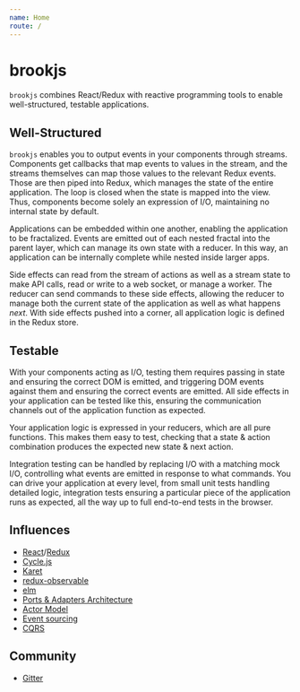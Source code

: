 ```yaml
---
name: Home
route: /
---
```


# brookjs

`brookjs` combines React/Redux with reactive programming tools to enable well-structured, testable applications.

## Well-Structured

`brookjs` enables you to output events in your components through streams. Components get callbacks that map events to values in the stream, and the streams themselves can map those values to the relevant Redux events. Those are then piped into Redux, which manages the state of the entire application. The loop is closed when the state is mapped into the view. Thus, components become solely an expression of I/O, maintaining no internal state by default.

Applications can be embedded within one another, enabling the application to be fractalized. Events are emitted out of each nested fractal into the parent layer, which can manage its own state with a reducer. In this way, an application can be internally complete while nested inside larger apps.

Side effects can read from the stream of actions as well as a stream state to make API calls, read or write to a web socket, or manage a worker. The reducer can send commands to these side effects, allowing the reducer to manage both the current state of the application as well as what happens _next_. With side effects pushed into a corner, all application logic is defined in the Redux store.

## Testable

With your components acting as I/O, testing them requires passing in state and ensuring the correct DOM is emitted, and triggering DOM events against them and ensuring the correct events are emitted. All side effects in your application can be tested like this, ensuring the communication channels out of the application function as expected.

Your application logic is expressed in your reducers, which are all pure functions. This makes them easy to test, checking that a state & action combination produces the expected new state & next action.

Integration testing can be handled by replacing I/O with a matching mock I/O, controlling what events are emitted in response to what commands. You can drive your application at every level, from small unit tests handling detailed logic, integration tests ensuring a particular piece of the application runs as expected, all the way up to full end-to-end tests in the browser.

## Influences

- [React][react]/[Redux][redux]
- [Cycle.js][cyclejs]
- [Karet][karet]
- [redux-observable][r-obs]
- [elm][elm]
- [Ports & Adapters Architecture][paa]
- [Actor Model][actor]
- [Event sourcing][event-srcing]
- [CQRS][cqrs]

## Community

- [Gitter][gitter]

[dev]: dist/brook.js
[prod]: dist/brook.min.js
[react]: https://reactjs.org/
[redux]: https://redux.js.org/
[cyclejs]: https://cycle.js.org/
[karet]: https://github.com/calmm-js/karet/
[r-obs]: https://redux-observable.js.org/
[elm]: http://elm-lang.org/
[paa]: http://alistair.cockburn.us/Hexagonal+architecture
[actor]: http://berb.github.io/diploma-thesis/original/054_actors.html
[event-srcing]: https://martinfowler.com/eaaDev/EventSourcing.html
[cqrs]: https://martinfowler.com/bliki/CQRS.html
[gitter]: https://gitter.im/brookjs/Lobby
